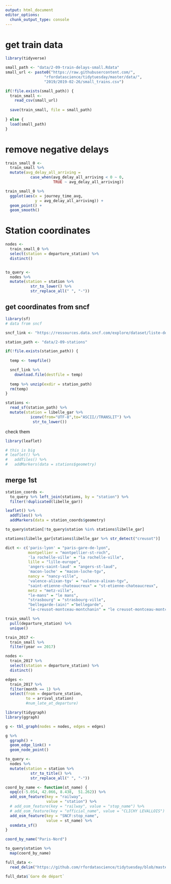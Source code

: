 ```yaml
---
output: html_document
editor_options: 
  chunk_output_type: console
---
```


# get train data

```r
library(tidyverse)

small_path <- "data/2-09-train-delays-small.Rdata"
small_url <- paste0("https://raw.githubusercontent.com/",
                 "rfordatascience/tidytuesday/master/data/",
                 "2019/2019-02-26/small_trains.csv")

if(!file.exists(small_path)) {
  train_small <- 
    read_csv(small_url)
  
  save(train_small, file = small_path)
  
} else {
  load(small_path)
}
```

# remove negative delays

```r

train_small_0 <- 
  train_small %>% 
  mutate(avg_delay_all_arriving = 
           case_when(avg_delay_all_arriving < 0 ~ 0,
                     TRUE ~ avg_delay_all_arriving))

train_small_0 %>% 
  ggplot(aes(x = journey_time_avg,
             y = avg_delay_all_arriving)) +
  geom_point() +
  geom_smooth()
```

# Station coordinates

```r
nodes <- 
  train_small_0 %>% 
  select(station = departure_station) %>% 
  distinct()


to_query <- 
  nodes %>%
  mutate(station = station %>%
           str_to_lower() %>%
           str_replace_all(" ", "-"))

```

## get coordinates from sncf


```r
library(sf)
# data from sncf

sncf_link <- "https://ressources.data.sncf.com/explore/dataset/liste-des-gares/download/?format=shp&timezone=Europe/Berlin"

station_path <- "data/2-09-stations"

if(!file.exists(station_path)) {
  
  temp <- tempfile()

  sncf_link %>% 
    download.file(destfile = temp)
  
  temp %>% unzip(exdir = station_path)
  rm(temp)
}

stations <- 
  read_sf(station_path) %>% 
  mutate(station = libelle_gar %>% 
           iconv(from="UTF-8",to="ASCII//TRANSLIT") %>% 
            str_to_lower())
```

check them

```r
library(leaflet)

# this is big
# leaflet() %>% 
#   addTiles() %>% 
#   addMarkers(data = stations$geometry)
```


## merge 1st

```r
station_coords <- 
  to_query %>% left_join(stations, by = "station") %>% 
  filter(!duplicated(libelle_gar))

leaflet() %>% 
  addTiles() %>% 
  addMarkers(data = station_coords$geometry)

to_query$station[!to_query$station %in% stations$libelle_gar]

stations$libelle_gar[stations$libelle_gar %>% str_detect("creusot")]

dict <- c('paris-lyon' = "paris-gare-de-lyon",
          montpellier = "montpellier-st-roch",
          'la rochelle-ville' = "la rochelle-ville",
          lille = "lille-europe",
          'angers-saint-laud' = "angers-st-laud",
          'macon-loche' = "macon-loche-tgv",
          nancy = "nancy-ville",
          'valence-alixan-tgv' = "valence-alixan-tgv",
          "saint-etienne-chateaucreux" = "st-etienne-chateaucreux",
          metz = "metz-ville",
          "le-mans" = "le mans",
          "strasbourg" = "strasbourg-ville",
          "bellegarde-(ain)" ="bellegarde", 
          "le-creusot-montceau-montchanin" = "le creusot-montceau-montchanin")
```


```r
train_small %>% 
  pull(departure_station) %>% 
  unique()

train_2017 <- 
  train_small %>% 
  filter(year == 2017)

nodes <- 
  train_2017 %>% 
  select(station = departure_station) %>% 
  distinct()

edges <- 
  train_2017 %>% 
  filter(month == 1) %>% 
  select(from = departure_station,
         to = arrival_station)
         #num_late_at_departure)
```

```r
library(tidygraph)
library(ggraph)

g <- tbl_graph(nodes = nodes, edges = edges)

g %>% 
  ggraph() +
  geom_edge_link() +
  geom_node_point()
```

```r
to_query <- 
  nodes %>%
  mutate(station = station %>%
           str_to_title() %>%
           str_replace_all(" ", "-"))

coord_by_name <- function(st_name) {
  opq(c(-5.054, 42.066, 8.438,  51.262)) %>% 
  add_osm_feature(key = "railway",
                  value = "station") %>%
  # add_osm_feature(key = "railway", value = "stop_name") %>%
  # add_osm_feature(key = "official_name", value = "CLICHY LEVALLOIS") %>% 
  add_osm_feature(key = "SNCF:stop_name",
                  value = st_name) %>%
  osmdata_sf()
}

coord_by_name("Paris-Nord")

to_query$station %>% 
  map(coord_by_name)
```

```r
full_data <- 
  read_delim("https://github.com/rfordatascience/tidytuesday/blob/master/data/2019/2019-02-26/regularite-mensuelle-tgv-aqst.csv?raw=true", delim = ";")

full_data$`Gare de départ`


```

